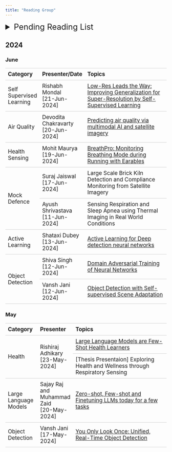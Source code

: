 ```yaml
---
title: "Reading Group"
---
```

<head>
<style>
    details summary {
      font-size: 20px;
      cursor: pointer; 
      margin-left:30px;
    }
    table {
      width: 100%;
      border-collapse: collapse;
      margin: 10px 0; 
    }
    th, td  {
        border: 1px solid #ccc;
        border-left:0;
        border-right:0;
        font-size: 17px;
        padding: 8px;
        text-align: left;
        vertical-align: middle;
    }
    li {
        font-size: 17px;
    }
    /* ul {
        margin-top: 0px;
        margin-left:20px;
    } */
</style>
</head>

<!-- ## 2024

### May 15

#### Forecasting
- Large Language Models are Few-Shot Health Learners
- Leveraging Language Foundation Models for Human Mobility Forecasting

#### Health
- Large Language Models are Few-Shot Health Learners
- ``It Is a Moving Process'': Understanding the Evolution of Explainability Needs of Clinicians in Pulmonary Medicine

#### Active Learning + Spatio temporal
- Deep Bayesian Active Learning for Accelerating Stochastic Simulation
- Active Learning on a Budget: Opposite Strategies Suit High and Low Budgets
- Deep Distributed Fusion Network for Air Quality Prediction

#### Object Detection + Sustainable Vision
- You Only Look Once: Unified, Real-Time Object Detection
- Generating Interpretable Poverty Maps using Object Detection in Satellite Images
 -->
<body>

<details>
<summary style ="font-size: 25px;margin-left:0px;">Pending Reading List</summary>
<div style="margin-left:30px;">
<h4>Health</h4> 
<ul style="margin: 0px;">
    <li>Leveraging Language Foundation Models for Human Mobility Forecasting</li>
    <li>"It Is a Moving Process’’: Understanding the Evolution of Explainability Needs of Clinicians in Pulmonary Medicine</li>
</ul>
<h4>Active Learning</h4>
<ul style="margin: 0px;">
    <li>Deep Bayesian Active Learning for Accelerating Stochastic Simulation</li>
    <li>Active Learning on a Budget: Opposite Strategies Suit High and Low Budgets</li>
</ul>
<h4>Spatio temporal</h4>
<ul style="margin: 0px;">
    <li>Deep Distributed Fusion Network for Air Quality Prediction</li>
    <li>Generating Interpretable Poverty Maps using Object Detection in Satellite Images</li>
</ul>
<h4>Object Detection</h4>
<ul style="margin: 0px;">
    <li>None</li>
</ul>
</div>
</details>


## 2024

### June

<table>
    <thead>
        <tr>
            <th style="width: 20%;">Category</th>
            <th style="width: 20%;">Presenter/Date</th>
            <th style="width: 60%;">Topics</th>
        </tr>
    </thead>
    <tbody>
        <tr>
            <td>Self Supervised Learning</td>
            <td>Rishabh Mondal<br>[21-Jun-2024]</td>
            <td><a href="https://openaccess.thecvf.com/content/CVPR2024/papers/Chen_Low-Res_Leads_the_Way_Improving_Generalization_for_Super-Resolution_by_Self-Supervised_CVPR_2024_paper.pdf">Low-Res Leads the Way: Improving Generalization for Super-Resolution by Self-Supervised Learning</a></td>
        </tr>
        <tr>
            <td>Air Quality</td>
            <td>Devodita Chakravarty<br>[20-Jun-2024]</td>
            <td><a href="https://www.sciencedirect.com/science/article/pii/S0034425723001608?ref=pdf_download&fr=RR-2&rr=898b95770ecc8af9">Predicting air quality via multimodal AI and satellite imagery</a></td>
        </tr>
        <tr>
            <td>Health Sensing</td>
            <td>Mohit Maurya<br>[19-Jun-2024]</td>
            <td><a href="https://dl.acm.org/doi/10.1145/3659607">BreathPro: Monitoring Breathing Mode during Running with Earables</a></td>
        </tr>
        <tr>
            <td rowspan="2">Mock Defence</td>
            <td>Suraj Jaiswal<br>[17-Jun-2024]</td>
            <td>Large Scale Brick Kiln Detection and Compliance Monitoring from Satellite Imagery</td>
        </tr>
        <tr>
            <td>Ayush Shrivastava<br>[11-Jun-2024]</td>
            <td>Sensing Respiration and Sleep Apnea using Thermal Imaging in Real World Conditions</td>
        </tr>
        <tr>
            <td>Active Learning</td>
            <td>Shataxi Dubey<br>[13-Jun-2024]</td>
            <td><a href ="https://portalrecerca.uab.cat/en/publications/active-learning-for-deep-detection-neural-networks">Active Learning for Deep detection neural networks</a></td>
        </tr>
        <tr>
                <td rowspan="2">Object Detection</td>
                <td>Shiva Singh<br>[12-Jun-2024]</td>
                <td><a href="https://jmlr.org/papers/volume17/15-239/15-239.pdf">Domain Adversarial Training of Neural Networks</a></td>
        </tr>
        <tr>
                <td>Vansh Jani<br>[12-Jun-2024]</td>
                <td><a href="https://www3.cs.stonybrook.edu/~minhhoai/papers/Self-Supervised_Scene_Adaptation_CVPR23.pdf">Object Detection with Self-supervised Scene Adaptation</a></td>
        </tr>
    </tbody>
</table>


### May
<table>
    <thead>
        <tr>
            <th style="width: 20%;">Category</th>
            <th style="width: 20%;">Presenter</th>
            <th style="width: 60%;">Topics</th>
        </tr>
    </thead>
    <tbody>
        <tr>
            <td rowspan="2">Health</td>
            <td rowspan="2">Rishiraj Adhikary<br>[23-May-2024]</td>
            <td><a href="https://deepai.org/publication/large-language-models-are-few-shot-health-learners">Large Language Models are Few-Shot Health Learners</a></td>
        </tr>
        <tr>
            <td>[Thesis Presentaion] Exploring Health and Wellness through Respiratory Sensing</td>
        </tr>
        <tr>
            <td>Large Language Models</td>
            <td>Sajay Raj and <br>Muhammad Zaid<br>[20-May-2024]</td>
            <td><a href="https://labelbox.com/guides/zero-shot-learning-few-shot-learning-fine-tuning/">Zero-shot, Few-shot and Finetuning LLMs today for a few tasks</a></td>
        </tr>
        <tr>
            <td>Object Detection</td>
            <td>Vansh Jani<br>[17-May-2024]</td>
            <td><a href="https://ieeexplore.ieee.org/stamp/stamp.jsp?arnumber=7780460">You Only Look Once: Unified, Real-Time Object Detection</a></td>
        </tr>
    </tbody>
</table>

</body>
